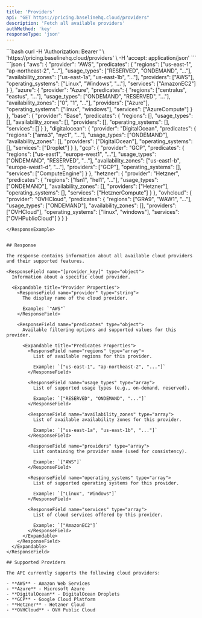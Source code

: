 ```yaml
---
title: 'Providers'
api: "GET https://pricing.baselinehq.cloud/providers"
description: 'Fetch all available providers'
authMethod: 'key'
responseType: 'json'
---
```


<RequestExample>
```bash
curl -H 'Authorization: Bearer <your-api-key>' \
  'https://pricing.baselinehq.cloud/providers' \
  -H 'accept: application/json'
```
</RequestExample> 


<ResponseExample>
```json
{
  "aws": {
    "provider": "AWS",
    "predicates": {
      "regions": ["us-east-1", "ap-northeast-2", "..."],
      "usage_types": ["RESERVED", "ONDEMAND", "..."],
      "availability_zones": ["us-east-1a", "us-east-1b", "..."],
      "providers": ["AWS"],
      "operating_systems": ["Linux", "Windows", "..."],
      "services": ["AmazonEC2"]
    }
  },
  "azure": {
    "provider": "Azure",
    "predicates": {
      "regions": ["centralus", "eastus", "..."],
      "usage_types": ["ONDEMAND", "RESERVED", "..."],
      "availability_zones": ["0", "1", "..."],
      "providers": ["Azure"],
      "operating_systems": ["linux", "windows"],
      "services": ["AzureCompute"]
    }
  },
  "base": {
    "provider": "Base",
    "predicates": {
      "regions": [],
      "usage_types": [],
      "availability_zones": [],
      "providers": [],
      "operating_systems": [],
      "services": []
    }
  },
  "digitalocean": {
    "provider": "DigitalOcean",
    "predicates": {
      "regions": ["ams3", "nyc1", "..."],
      "usage_types": ["ONDEMAND"],
      "availability_zones": [],
      "providers": ["DigitalOcean"],
      "operating_systems": [],
      "services": ["Droplet"]
    }
  },
  "gcp": {
    "provider": "GCP",
    "predicates": {
      "regions": ["us-east1", "europe-west1", "..."],
      "usage_types": ["ONDEMAND", "RESERVED", "..."],
      "availability_zones": ["us-east1-b", "europe-west1-d", "..."],
      "providers": ["GCP"],
      "operating_systems": [],
      "services": ["ComputeEngine"]
    }
  },
  "hetzner": {
    "provider": "Hetzner",
    "predicates": {
      "regions": ["fsn1", "hel1", "..."],
      "usage_types": ["ONDEMAND"],
      "availability_zones": [],
      "providers": ["Hetzner"],
      "operating_systems": [],
      "services": ["HetznerCompute"]
    }
  },
  "ovhcloud": {
    "provider": "OVHCloud",
    "predicates": {
      "regions": ["GRA9", "WAW1", "..."],
      "usage_types": ["ONDEMAND"],
      "availability_zones": [],
      "providers": ["OVHCloud"],
      "operating_systems": ["linux", "windows"],
      "services": ["OVHPublicCloud"]
    }
  }
}

```
</ResponseExample>


## Response

The response contains information about all available cloud providers and their supported features.

<ResponseField name="[provider_key]" type="object">
  Information about a specific cloud provider.
  
  <Expandable title="Provider Properties">
    <ResponseField name="provider" type="string">
      The display name of the cloud provider.
      
      Example: `"AWS"`
    </ResponseField>
    
    <ResponseField name="predicates" type="object">
      Available filtering options and supported values for this provider.
      
      <Expandable title="Predicates Properties">
        <ResponseField name="regions" type="array">
          List of available regions for this provider.
          
          Example: `["us-east-1", "ap-northeast-2", "..."]`
        </ResponseField>
        
        <ResponseField name="usage_types" type="array">
          List of supported usage types (e.g., on-demand, reserved).
          
          Example: `["RESERVED", "ONDEMAND", "..."]`
        </ResponseField>
        
        <ResponseField name="availability_zones" type="array">
          List of available availability zones for this provider.
          
          Example: `["us-east-1a", "us-east-1b", "..."]`
        </ResponseField>
        
        <ResponseField name="providers" type="array">
          List containing the provider name (used for consistency).
          
          Example: `["AWS"]`
        </ResponseField>
        
        <ResponseField name="operating_systems" type="array">
          List of supported operating systems for this provider.
          
          Example: `["Linux", "Windows"]`
        </ResponseField>
        
        <ResponseField name="services" type="array">
          List of cloud services offered by this provider.
          
          Example: `["AmazonEC2"]`
        </ResponseField>
      </Expandable>
    </ResponseField>
  </Expandable>
</ResponseField>

## Supported Providers

The API currently supports the following cloud providers:

- **AWS** - Amazon Web Services
- **Azure** - Microsoft Azure
- **DigitalOcean** - DigitalOcean Droplets
- **GCP** - Google Cloud Platform
- **Hetzner** - Hetzner Cloud
- **OVHCloud** - OVH Public Cloud
